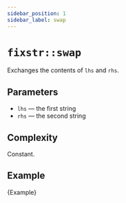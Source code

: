```yaml
---
sidebar_position: 1
sidebar_label: swap
---
```


# `fixstr::swap`


<CppOverloadList>
    <CppOverload num={1} code={Overload1} />
</CppOverloadList>

Exchanges the contents of `lhs` and `rhs`.

## Parameters
* `lhs` — the first string
* `rhs` — the second string

## Complexity
Constant.

## Example

<CodeBlock className="language-cpp">{Example}</CodeBlock>
